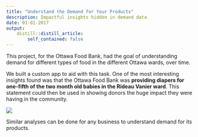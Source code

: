 ```yaml
---
title: "Understand the Demand for Your Products"
description: Impactful insights hidden in demand data
date: 01-01-2017
output:
    distill::distill_article:
        self_contained: false
---
```


This project, for the Ottawa Food Bank, had the goal of understanding demand for different types of food in the different Ottawa wards, over time. 

We built a custom app to aid with this task. One of the most interesting insights found was that the Ottawa Food Bank was **providing diapers for one-fifth of the two month old babies in the Rideau Vanier ward**. This statement could then be used in showing donors the huge impact they were having in the community.


![](Screenshot.png)

Similar analyses can be done for any business to understand demand for its products.

